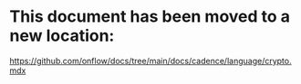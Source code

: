 # This document has been moved to a new location:

https://github.com/onflow/docs/tree/main/docs/cadence/language/crypto.mdx
